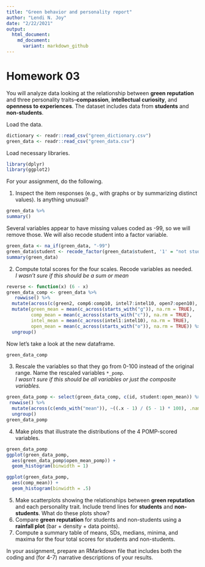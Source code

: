 ```yaml
---
title: "Green behavior and personality report"
author: "Lendi N. Joy"
date: "2/22/2021"
output: 
  html_document:
    md_document:
      variant: markdown_github
--- 
```

# Homework 03

You will analyze data looking at the relationship between **green reputation** and three personality traits--**compassion**, **intellectual curiosity**, and **openness to experiences**.
The dataset includes data from **students** and **non-students**.


Load the data.
```r
dictionary <- readr::read_csv("green_dictionary.csv")
green_data <- readr::read_csv("green_data.csv")
```

Load necessary libraries.
```r
library(dplyr)
library(ggplot2)
```

For your assignment, do the following.

  1. Inspect the item responses (e.g., with graphs or by summarizing distinct values). 
     Is anything unusual?
```r
green_data %>% 
summary()
```

Several variables appear to have missing values coded as -99, so we will remove those. We will also recode student into a factor variable.

```r
green_data <- na_if(green_data, "-99") 
green_data$student <- recode_factor(green_data$student, '1' = "not student", '2' = "student")
summary(green_data)
```

  2. Compute total scores for the four scales. 
     Recode variables as needed.   
     *I wasn't sure if this should be a sum or mean*
```r
reverse <- function(x) (6 - x)
green_data_comp <- green_data %>% 
   rowwise() %>% 
  mutate(across(c(green2, comp6:comp10, intel7:intel10, open7:open10), reverse)) %>% 
  mutate(green_mean = mean(c_across(starts_with("g")), na.rm = TRUE), 
         comp_mean = mean(c_across(starts_with("c")), na.rm = TRUE), 
         intel_mean = mean(c_across(intel1:intel10), na.rm = TRUE), 
         open_mean = mean(c_across(starts_with("o")), na.rm = TRUE)) %>% 
  ungroup()
```

Now let's take a look at the new dataframe.
```r
green_data_comp
```

  3. Rescale the variables so that they go from 0-100 instead of the original range.
     Name the rescaled variables `*_pomp`.   
     *I wasn't sure if this should be all variables or just the composite variables.*
```r
green_data_pomp <- select(green_data_comp, c(id, student:open_mean)) %>% 
 rowwise() %>% 
  mutate(across(c(ends_with("mean")), ~((.x - 1) / (5 - 1) * 100), .names = "{.col}_pomp ")) %>% 
  ungroup()
green_data_pomp
```
     
  4. Make plots that illustrate the distributions of the 4 POMP-scored variables.
```r
green_data_pomp
ggplot(green_data_pomp,
  aes(green_data_pomp$open_mean_pomp)) +
  geom_histogram(binwidth = 1)

ggplot(green_data_pomp,
  aes(comp_mean)) +
  geom_histogram(binwidth = .5)

```
  
  5. Make scatterplots showing the relationships between **green reputation** and each personality trait.
     Include trend lines for **students** and **non-students**.
     What do these plots show?
  6. Compare **green reputation** for students and non-students using a **rainfall plot** (bar + density + data points).
  7. Compute a summary table of means, SDs, medians, minima, and maxima for the four total scores for students and non-students.
  
In your assignment, prepare an RMarkdown file that includes both the coding and (for 4-7) narrative descriptions of your results.
